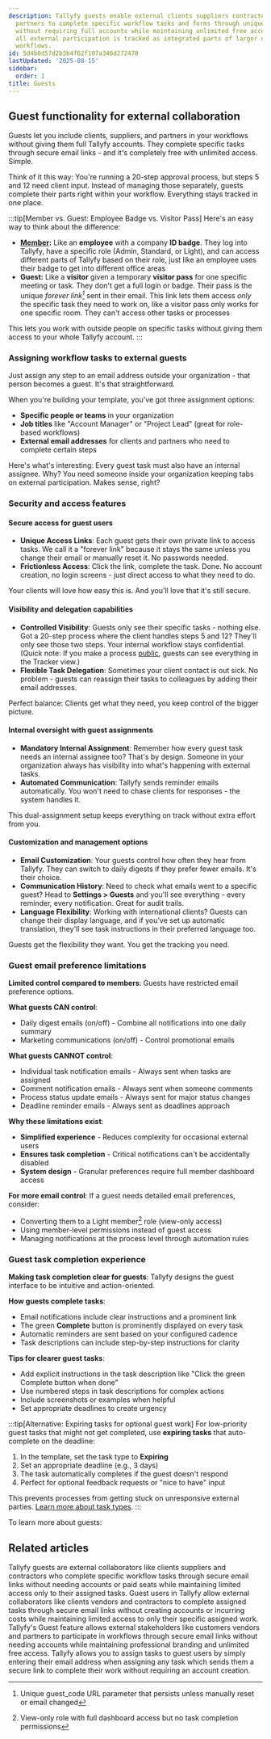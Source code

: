```yaml
---
description: Tallyfy guests enable external clients suppliers contractors and business
  partners to complete specific workflow tasks and forms through unique secure links
  without requiring full accounts while maintaining unlimited free access and ensuring
  all external participation is tracked as integrated parts of larger organizational
  workflows.
id: 5d4b0d57d2b3b4f62f107a346d272478
lastUpdated: '2025-08-15'
sidebar:
  order: 1
title: Guests
---
```


## Guest functionality for external collaboration

Guests let you include clients, suppliers, and partners in your workflows without giving them full Tallyfy accounts. They complete specific tasks through secure email links - and it's completely free with unlimited access. Simple.

Think of it this way: You're running a 20-step approval process, but steps 5 and 12 need client input. Instead of managing those separately, guests complete their parts right within your workflow. Everything stays tracked in one place.

:::tip[Member vs. Guest: Employee Badge vs. Visitor Pass]
Here's an easy way to think about the difference:

- **[Member](/products/pro/documenting/members/):** Like an **employee** with a company **ID badge**. They log into Tallyfy, have a specific role (Admin, Standard, or Light), and can access different parts of Tallyfy based on their role, just like an employee uses their badge to get into different office areas
- **Guest:** Like a **visitor** given a temporary **visitor pass** for one specific meeting or task. They don't get a full login or badge. Their pass is the unique *forever link[^1]* sent in their email. This link lets them access *only* the specific task they need to work on, like a visitor pass only works for one specific room. They can't access other tasks or processes

This lets you work with outside people on specific tasks without giving them access to your whole Tallyfy account.
:::

### Assigning workflow tasks to external guests

Just assign any step to an email address outside your organization - that person becomes a guest. It's that straightforward.

When you're building your template, you've got three assignment options:

- **Specific people or teams** in your organization
- **Job titles** like "Account Manager" or "Project Lead" (great for role-based workflows)
- **External email addresses** for clients and partners who need to complete certain steps

Here's what's interesting: Every guest task must also have an internal assignee. Why? You need someone inside your organization keeping tabs on external participation. Makes sense, right?

### Security and access features

#### Secure access for guest users
*   **Unique Access Links**: Each guest gets their own private link to access tasks. We call it a "forever link" because it stays the same unless you change their email or manually reset it. No passwords needed.
*   **Frictionless Access**: Click the link, complete the task. Done. No account creation, no login screens - just direct access to what they need to do.

Your clients will love how easy this is. And you'll love that it's still secure.

#### Visibility and delegation capabilities
*   **Controlled Visibility**: Guests only see their specific tasks - nothing else. Got a 20-step process where the client handles steps 5 and 12? They'll only see those two steps. Your internal workflow stays confidential. (Quick note: If you make a process [public](/products/pro/tracking-and-tasks/processes/make-a-process-public/), guests can see everything in the Tracker view.)
*   **Flexible Task Delegation**: Sometimes your client contact is out sick. No problem - guests can reassign their tasks to colleagues by adding their email addresses. 

Perfect balance: Clients get what they need, you keep control of the bigger picture.

#### Internal oversight with guest assignments
*   **Mandatory Internal Assignment**: Remember how every guest task needs an internal assignee too? That's by design. Someone in your organization always has visibility into what's happening with external tasks.
*   **Automated Communication**: Tallyfy sends reminder emails automatically. You won't need to chase clients for responses - the system handles it.

This dual-assignment setup keeps everything on track without extra effort from you.

#### Customization and management options
*   **Email Customization**: Your guests control how often they hear from Tallyfy. They can switch to daily digests if they prefer fewer emails. It's their choice.
*   **Communication History**: Need to check what emails went to a specific guest? Head to **Settings > Guests** and you'll see everything - every reminder, every notification. Great for audit trails.
*   **Language Flexibility**: Working with international clients? Guests can change their display language, and if you've set up automatic translation, they'll see task instructions in their preferred language too.

Guests get the flexibility they want. You get the tracking you need.

### Guest email preference limitations

**Limited control compared to members**: Guests have restricted email preference options.

**What guests CAN control**:
- Daily digest emails (on/off) - Combine all notifications into one daily summary
- Marketing communications (on/off) - Control promotional emails

**What guests CANNOT control**:
- Individual task notification emails - Always sent when tasks are assigned
- Comment notification emails - Always sent when someone comments
- Process status update emails - Always sent for major status changes
- Deadline reminder emails - Always sent as deadlines approach

**Why these limitations exist**:
- **Simplified experience** - Reduces complexity for occasional external users
- **Ensures task completion** - Critical notifications can't be accidentally disabled
- **System design** - Granular preferences require full member dashboard access

**For more email control**: If a guest needs detailed email preferences, consider:
- Converting them to a Light member[^2] role (view-only access)
- Using member-level permissions instead of guest access
- Managing notifications at the process level through automation rules

### Guest task completion experience

**Making task completion clear for guests**: Tallyfy designs the guest interface to be intuitive and action-oriented.

**How guests complete tasks**:
- Email notifications include clear instructions and a prominent link
- The green **Complete** button is prominently displayed on every task
- Automatic reminders are sent based on your configured cadence  
- Task descriptions can include step-by-step instructions for clarity

**Tips for clearer guest tasks**:
- Add explicit instructions in the task description like "Click the green Complete button when done"
- Use numbered steps in task descriptions for complex actions
- Include screenshots or examples when helpful
- Set appropriate deadlines to create urgency

:::tip[Alternative: Expiring tasks for optional guest work]
For low-priority guest tasks that might not get completed, use **expiring tasks** that auto-complete on the deadline:

1. In the template, set the task type to **Expiring**
2. Set an appropriate deadline (e.g., 3 days)
3. The task automatically completes if the guest doesn't respond
4. Perfect for optional feedback requests or "nice to have" input

This prevents processes from getting stuck on unresponsive external parties. [Learn more about task types](/products/pro/tracking-and-tasks/tasks/what-types-of-tasks-can-i-create-with-tallyfy/).
:::

To learn more about guests:



<PageTree />



[^1]: Unique guest_code URL parameter that persists unless manually reset or email changed
[^2]: View-only role with full dashboard access but no task completion permissions

## Related articles
<CardGrid>
<LinkTitleCard header="<b>Guests > What is a guest</b>" href="/products/pro/documenting/guests/what-is-a-guest/" > Tallyfy guests are external collaborators like clients suppliers and contractors who complete specific workflow tasks through secure email links without needing accounts or paid seats while maintaining limited access only to their assigned tasks. </LinkTitleCard>
<LinkTitleCard header="<b>Guests > Assigning guests</b>" href="/products/pro/documenting/guests/guest-user-guide/" > Guest users in Tallyfy allow external collaborators like clients vendors and contractors to complete assigned tasks through secure email links without creating accounts or incurring costs while maintaining limited access to only their specific assigned work. </LinkTitleCard>
<LinkTitleCard header="<b>Features > Customer facing</b>" href="/products/pro/tutorials/features/customer-facing/" > Tallyfy's Guest feature allows external stakeholders like customers vendors and partners to participate in workflows through secure email links without needing accounts while maintaining professional branding and unlimited free access. </LinkTitleCard>
<LinkTitleCard header="<b>Guests > Assign tasks to guests</b>" href="/products/pro/documenting/guests/how-can-i-assign-tasks-to-guest-users-in-tallyfy/" > Tallyfy allows you to assign tasks to guest users by simply entering their email address when assigning any task which sends them a secure link to complete their work without requiring an account creation. </LinkTitleCard>
</CardGrid>